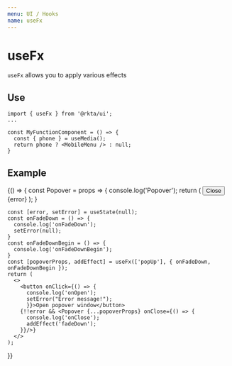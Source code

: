 ```yaml
---
menu: UI / Hooks
name: useFx
---
```



# useFx

`useFx` allows you to apply various effects

## Use

```
import { useFx } from '@rkta/ui';
...

const MyFunctionComponent = () => {
  const { phone } = useMedia();
  return phone ? <MobileMenu /> : null;
}
```

## Example

<Playground>
  {() => {
    const Popover = props => {
      console.log('Popover');
      return (
        <Paper
          bgColor="warning"
          color="paper"
          rize={3}
          style={{
            padding: 24,
            paddingTop: 48,
            position: 'fixed',
            bottom: 50,
            right: 16,
            width: 500,
            zIndex: 1000,
          }}
          {...props}
        >
          <button onClick={props.onClose} style={{ display: 'block', position: 'absolute', top: 8, right: 8}}>
            Close
          </button>
          <Text h6>{error}</Text>
        </Paper>
      );
    }

    const [error, setError] = useState(null);
    const onFadeDown = () => {
      console.log('onFadeDown');
      setError(null);
    }
    const onFadeDownBegin = () => {
      console.log('onFadeDownBegin');
    }
    const [popoverProps, addEffect] = useFx(['popUp'], { onFadeDown, onFadeDownBegin });
    return (
      <>
        <button onClick={() => {
          console.log('onOpen');
          setError("Error message!");
          }}>Open popover window</button>
        {!!error && <Popover {...popoverProps} onClose={() => {
          console.log('onClose');
          addEffect('fadeDown');
        }}/>}
      </>
    );

}}

</Playground>
